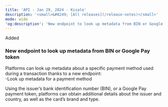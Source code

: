 ```yaml
---  
title: 'API - Jan 29, 2024 - Kisale'  
description: '<small>&#8249; [All releases](/release-notes)</small>'  
mode: wide  
'og:description': 'New endpoint to look up metadata from BIN or Google Pay token'  
---  
```

  
  <div class="pill pill-green rn-pill">Added</div> 
  
### New endpoint to look up metadata from BIN or Google Pay token  

Platforms can look up metadata about a specific payment method used during a transaction thanks to a new endpoint:   
-Look up metadata for a payment method  

Using the issuer’s bank identification number (BIN), or a Google Pay payment token, platforms can obtain additional details about the issuer and country, as well as the card’s brand and type.